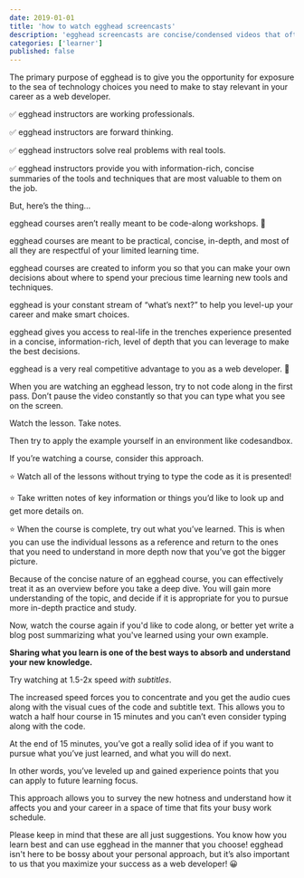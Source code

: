 ```yaml
---
date: 2019-01-01
title: 'how to watch egghead screencasts'
description: 'egghead screencasts are concise/condensed videos that often benefit from multiple viewings'
categories: ['learner']
published: false
---
```


The primary purpose of egghead is to give you the opportunity for exposure to the sea of technology choices you need to make to stay relevant in your career as a web developer.

✅ egghead instructors are working professionals.

✅ egghead instructors are forward thinking.

✅ egghead instructors solve real problems with real tools.

✅ egghead instructors provide you with information-rich, concise summaries of the tools and techniques that are most valuable to them on the job.

But, here’s the thing…

egghead courses aren’t really meant to be code-along workshops. 🤯

egghead courses are meant to be practical, concise, in-depth, and most of all they are respectful of your limited learning time.

egghead courses are created to inform you so that you can make your own decisions about where to spend your precious time learning new tools and techniques.

egghead is your constant stream of “what’s next?” to help you level-up your career and make smart choices.

egghead gives you access to real-life in the trenches experience presented in a concise, information-rich, level of depth that you can leverage to make the best decisions.

egghead is a very real competitive advantage to you as a web developer. 🏁

When you are watching an egghead lesson, try to not code along in the first pass. Don’t pause the video constantly so that you can type what you see on the screen.

Watch the lesson. Take notes.

Then try to apply the example yourself in an environment like codesandbox.

If you’re watching a course, consider this approach.

⭐️ Watch all of the lessons without trying to type the code as it is presented! 

⭐️ Take written notes of key information or things you’d like to look up and get more details on.

⭐️ When the course is complete, try out what you’ve learned. This is when you can use the individual lessons as a reference and return to the ones that you need to understand in more depth now that you’ve got the bigger picture.

Because of the concise nature of an egghead course, you can effectively treat it as an overview before you take a deep dive. You will gain more understanding of the topic, and decide if it is appropriate for you to pursue more in-depth practice and study.

Now, watch the course again if you'd like to code along, or better yet write a blog post summarizing what you've learned using your own example.

**Sharing what you learn is one of the best ways to absorb and understand your new knowledge.**

Try watching at 1.5-2x speed _with subtitles_. 

The increased speed forces you to concentrate and you get the audio cues along with the visual cues of the code and subtitle text. This allows you to watch a half hour course in 15 minutes and you can’t even consider typing along with the code.

At the end of 15 minutes, you’ve got a really solid idea of if you want to pursue what you’ve just learned, and what you will do next.

In other words, you’ve leveled up and gained experience points that you can apply to future learning focus.

This approach allows you to survey the new hotness and understand how it affects you and your career in a space of time that fits your busy work schedule.

Please keep in mind that these are all just suggestions. You know how you learn best
and can use egghead in the manner that you choose! egghead isn't here to be bossy about your personal approach, but it’s also important to us that you maximize your success as a web developer! 😀